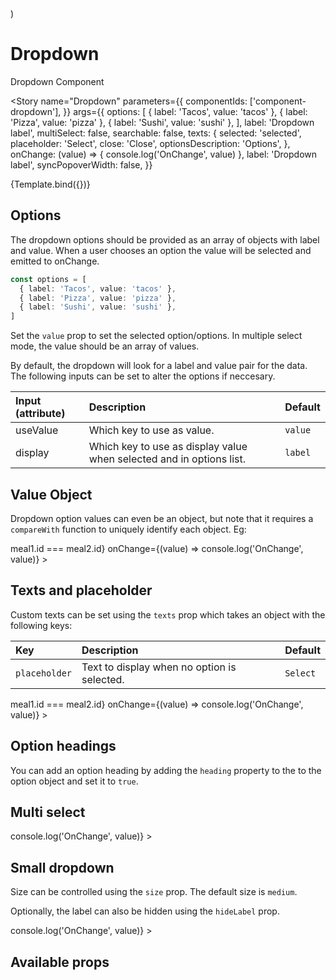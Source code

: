 
  <div style={{ paddingBottom: '150px' }}>
    <Dropdown {...props}></Dropdown>
  </div>
)

<Meta title="Components/Dropdown" component={Dropdown} />

# Dropdown

Dropdown Component

<Story
  name="Dropdown"
  parameters={{
    componentIds: ['component-dropdown'],
  }}
  args={{
    options: [
      { label: 'Tacos', value: 'tacos' },
      { label: 'Pizza', value: 'pizza' },
      { label: 'Sushi', value: 'sushi' },
    ],
    label: 'Dropdown label',
    multiSelect: false,
    searchable: false,
    texts: {
      selected: 'selected',
      placeholder: 'Select',
      close: 'Close',
      optionsDescription: 'Options',
    },
    onChange: (value) => {
      console.log('OnChange', value)
    },
    label: 'Dropdown label',
    syncPopoverWidth: false,
  }}
>
  {Template.bind({})}
</Story>

## Options

The dropdown options should be provided as an array of objects with label and value. When a user chooses an option the value will be selected and emitted to onChange.

```typescript
const options = [
  { label: 'Tacos', value: 'tacos' },
  { label: 'Pizza', value: 'pizza' },
  { label: 'Sushi', value: 'sushi' },
]
```

Set the `value` prop to set the selected option/options. In multiple select mode, the value should be an array of values.

By default, the dropdown will look for a label and value pair for the data. The following inputs can be set to alter the options if neccesary.

| Input (attribute) | Description                                                          | Default |
| :---------------- | :------------------------------------------------------------------- | :------ |
| useValue          | Which key to use as value.                                           | `value` |
| display           | Which key to use as display value when selected and in options list. | `label` |

## Value Object

Dropdown option values can even be an object, but note that it requires a `compareWith` function to uniquely identify each object. Eg:

<Canvas>
  <div style={{ height: '200px' }}>
    <Dropdown
      label="Complex values"
      options={[
        { label: 'Tacos', value: { id: 'tacos', kitchen: 'mexican' } },
        { label: 'Pizza', value: { id: 'pizza', kitchen: 'italian' } },
        { label: 'Sushi', value: { id: 'sushi', kitchen: 'japanese' } },
      ]}
      compareWith={(meal1, meal2) => meal1.id === meal2.id}
      onChange={(value) => console.log('OnChange', value)}
    ></Dropdown>
  </div>
</Canvas>

## Texts and placeholder

Custom texts can be set using the `texts` prop which takes an object with the following keys:

| Key           | Description                                 | Default  |
| :------------ | :------------------------------------------ | :------- |
| `placeholder` | Text to display when no option is selected. | `Select` |

<Canvas>
  <div style={{ height: '200px' }}>
    <Dropdown
      label="Awesome label!!"
      informationLabel="Awesome informationLabel!!"
      texts={{
        placeholder: 'Select me please!',
      }}
      options={[
        { label: 'Tacos', value: { id: 'tacos', kitchen: 'mexican' } },
        { label: 'Pizza', value: { id: 'pizza', kitchen: 'italian' } },
        { label: 'Sushi', value: { id: 'sushi', kitchen: 'japanese' } },
      ]}
      compareWith={(meal1, meal2) => meal1.id === meal2.id}
      onChange={(value) => console.log('OnChange', value)}
    ></Dropdown>
  </div>
</Canvas>

## Option headings

You can add an option heading by adding the `heading` property to the to the option object and set it to `true`.

<Canvas>
  <Dropdown
    label='Option headings'
    options={[
      { label: 'Lunch', heading: true },
      { label: 'Tacos', value: 'tacos' },
      { label: 'Pizza', value: 'pizza' },
      { label: 'Sushi', value: 'sushi' },
      { label: 'Dinner', heading: true },
      { label: 'Burger', value: 'burger' },
      { label: 'Pasta', value: 'pasta' },
      { label: 'Ramen', value: 'ramen' },
    ]}
  ></Dropdown>
</Canvas>

## Multi select

<Canvas>
  <div style={{ height: '200px' }}>
    <Dropdown
      label='Multi select'
      multiSelect
      options={[
        { label: 'Tacos', value: 'tacos' },
        { label: 'Pizza', value: 'pizza' },
        { label: 'Sushi', value: 'sushi' },
      ]}
      onChange={(value) => console.log('OnChange', value)}
    ></Dropdown>
  </div>
</Canvas>

## Small dropdown

Size can be controlled using the `size` prop. The default size is `medium`.

Optionally, the label can also be hidden using the `hideLabel` prop.

<Canvas>
  <div style={{ height: '200px' }}>
    <Dropdown
      label='Small dropdown'
      size='small'
      hideLabel
      options={[
        { label: 'Tacos', value: 'tacos' },
        { label: 'Pizza', value: 'pizza' },
        { label: 'Sushi', value: 'sushi' },
      ]}
      onChange={(value) => console.log('OnChange', value)}
    ></Dropdown>
  </div>
</Canvas>

## Available props

<ArgsTable of={Dropdown} />
